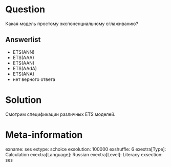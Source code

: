 Question
========

Какая модель простому экспоненциальному сглаживанию?

Answerlist
----------
* ETS(ANN)
* ETS(AAA)
* ETS(AAN)
* ETS(AAdA)
* ETS(ANA)
* нет верного ответа

Solution
========

Смотрим спецификации различных ETS моделей.

Meta-information
================
exname: ses
extype: schoice
exsolution: 100000
exshuffle: 6
exextra[Type]: Calculation
exextra[Language]: Russian
exextra[Level]: Literacy
exsection: ses
